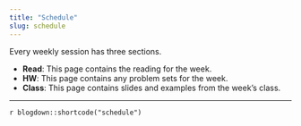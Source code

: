 ```yaml
---
title: "Schedule"
slug: schedule
---
```


Every weekly session has three sections. 

- <i class="fas fa-book-reader"></i> **Read**: This page contains the reading for the week.
- <i class="fas fa-laptop-code"></i> **HW**: This page contains any problem sets for the week.
- <i class="fas fa-chalkboard-teacher"></i>  **Class**: This page contains slides and examples from the week's class.

---

`r blogdown::shortcode("schedule")`
